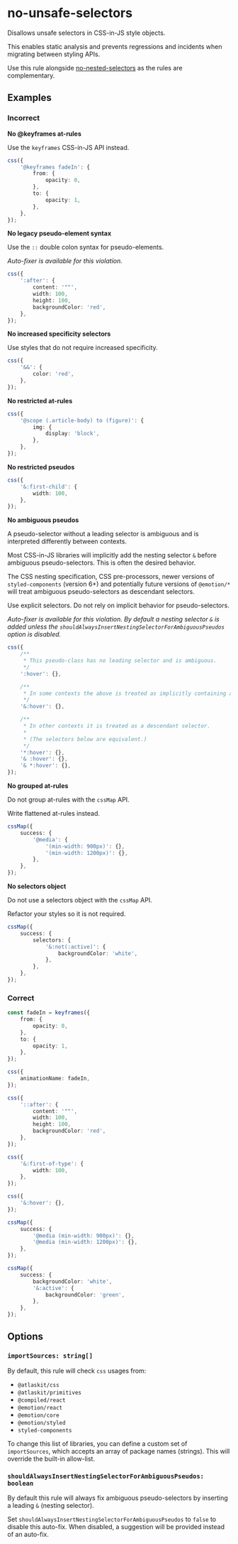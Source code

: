 # no-unsafe-selectors

Disallows unsafe selectors in CSS-in-JS style objects.

This enables static analysis and prevents regressions and incidents when migrating between styling
APIs.

Use this rule alongside
[no-nested-selectors](https://atlassian.design/components/eslint-plugin-ui-styling-standard/no-nested-selectors/usage)
as the rules are complementary.

## Examples

### Incorrect

**No @keyframes at-rules**

Use the `keyframes` CSS-in-JS API instead.

```ts
css({
    '@keyframes fadeIn': {
        from: {
            opacity: 0,
        },
        to: {
            opacity: 1,
        },
    },
});
```

**No legacy pseudo-element syntax**

Use the `::` double colon syntax for pseudo-elements.

_Auto-fixer is available for this violation._

```ts
css({
    ':after': {
        content: '""',
        width: 100,
        height: 100,
        backgroundColor: 'red',
    },
});
```

**No increased specificity selectors**

Use styles that do not require increased specificity.

```ts
css({
    '&&': {
        color: 'red',
    },
});
```

**No restricted at-rules**

```ts
css({
    '@scope (.article-body) to (figure)': {
        img: {
            display: 'block',
        },
    },
});
```

**No restricted pseudos**

```ts
css({
    '&:first-child': {
        width: 100,
    },
});
```

**No ambiguous pseudos**

A pseudo-selector without a leading selector is ambiguous and is interpreted differently between
contexts.

Most CSS-in-JS libraries will implicitly add the nesting selector `&` before ambiguous
pseudo-selectors. This is often the desired behavior.

The CSS nesting specification, CSS pre-processors, newer versions of `styled-components` (version
6+) and potentially future versions of `@emotion/*` will treat ambiguous pseudo-selectors as
descendant selectors.

Use explicit selectors. Do not rely on implicit behavior for pseudo-selectors.

_Auto-fixer is available for this violation. By default a nesting selector `&` is added unless the
`shouldAlwaysInsertNestingSelectorForAmbiguousPseudos` option is disabled._

```ts
css({
    /**
     * This pseudo-class has no leading selector and is ambiguous.
     */
    ':hover': {},

    /**
     * In some contexts the above is treated as implicitly containing a nesting selector.
     */
    '&:hover': {},

    /**
     * In other contexts it is treated as a descendant selector.
     *
     * (The selectors below are equivalent.)
     */
    '*:hover': {},
    '& :hover': {},
    '& *:hover': {},
});
```

**No grouped at-rules**

Do not group at-rules with the `cssMap` API.

Write flattened at-rules instead.

```ts
cssMap({
    success: {
        '@media': {
            '(min-width: 900px)': {},
            '(min-width: 1200px)': {},
        },
    },
});
```

**No selectors object**

Do not use a selectors object with the `cssMap` API.

Refactor your styles so it is not required.

```ts
cssMap({
    success: {
        selectors: {
            '&:not(:active)': {
                backgroundColor: 'white',
            },
        },
    },
});
```

### Correct

```ts
const fadeIn = keyframes({
    from: {
        opacity: 0,
    },
    to: {
        opacity: 1,
    },
});

css({
    animationName: fadeIn,
});
```

```ts
css({
    '::after': {
        content: '""',
        width: 100,
        height: 100,
        backgroundColor: 'red',
    },
});
```

```ts
css({
    '&:first-of-type': {
        width: 100,
    },
});
```

```ts
css({
    '&:hover': {},
});
```

```ts
cssMap({
    success: {
        '@media (min-width: 900px)': {},
        '@media (min-width: 1200px)': {},
    },
});
```

```ts
cssMap({
    success: {
        backgroundColor: 'white',
        '&:active': {
            backgroundColor: 'green',
        },
    },
});
```

## Options

### `importSources: string[]`

By default, this rule will check `css` usages from:

-   `@atlaskit/css`
-   `@atlaskit/primitives`
-   `@compiled/react`
-   `@emotion/react`
-   `@emotion/core`
-   `@emotion/styled`
-   `styled-components`

To change this list of libraries, you can define a custom set of `importSources`, which accepts an
array of package names (strings). This will override the built-in allow-list.

### `shouldAlwaysInsertNestingSelectorForAmbiguousPseudos: boolean`

By default this rule will always fix ambiguous pseudo-selectors by inserting a leading `&` (nesting
selector).

Set `shouldAlwaysInsertNestingSelectorForAmbiguousPseudos` to `false` to disable this auto-fix. When
disabled, a suggestion will be provided instead of an auto-fix.
